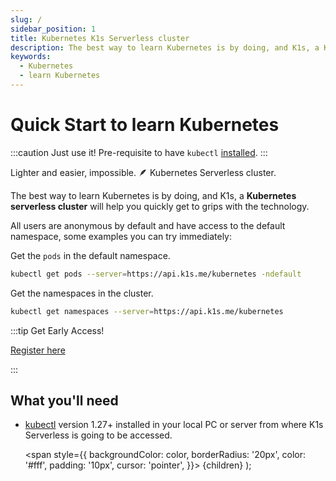 ```yaml
---
slug: /
sidebar_position: 1
title: Kubernetes K1s Serverless cluster
description: The best way to learn Kubernetes is by doing, and K1s, a Kubernetes serverless cluster will help you quickly get to grips with the technology.
keywords:
  - Kubernetes
  - learn Kubernetes
---
```


# Quick Start to learn Kubernetes

:::caution Just use it!
Pre-requisite to have `kubectl` [installed](https://kubectl.docs.kubernetes.io/installation/kubectl/).
:::

Lighter and easier, impossible. 🪶 Kubernetes Serverless cluster.

The best way to learn Kubernetes is by doing, and K1s, a **Kubernetes serverless cluster** will help you quickly get to grips with the technology.

All users are anonymous by default and have access to the default namespace, some examples you can try immediately:

Get the `pods` in the default namespace.

```bash
kubectl get pods --server=https://api.k1s.me/kubernetes -ndefault
```

Get the namespaces in the cluster.

```bash
kubectl get namespaces --server=https://api.k1s.me/kubernetes
```

:::tip Get Early Access!

<a href="https://go.rebelion.la/k1s-access">Register here</a>

:::

## What you'll need

- [kubectl](https://kubectl.docs.kubernetes.io/installation/kubectl/) version 1.27+ installed in your local PC or server from where K1s Serverless is going to be accessed.

  <span
    style={{
      backgroundColor: color,
      borderRadius: '20px',
      color: '#fff',
      padding: '10px',
      cursor: 'pointer',
    }}>
    {children}
  </span>
);